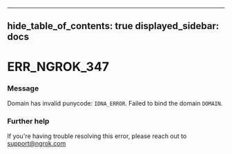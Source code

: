 

---
hide_table_of_contents: true
displayed_sidebar: docs
---


# ERR_NGROK_347

### Message
Domain has invalid punycode: `IDNA_ERROR`. Failed to bind the domain `DOMAIN`.

<ErrorDetails error="err_ngrok_347" />



### Further help
If you're having trouble resolving this error, please reach out to [support@ngrok.com](mailto:support@ngrok.com?subject=Help%20with%20ERR_NGROK_347)

